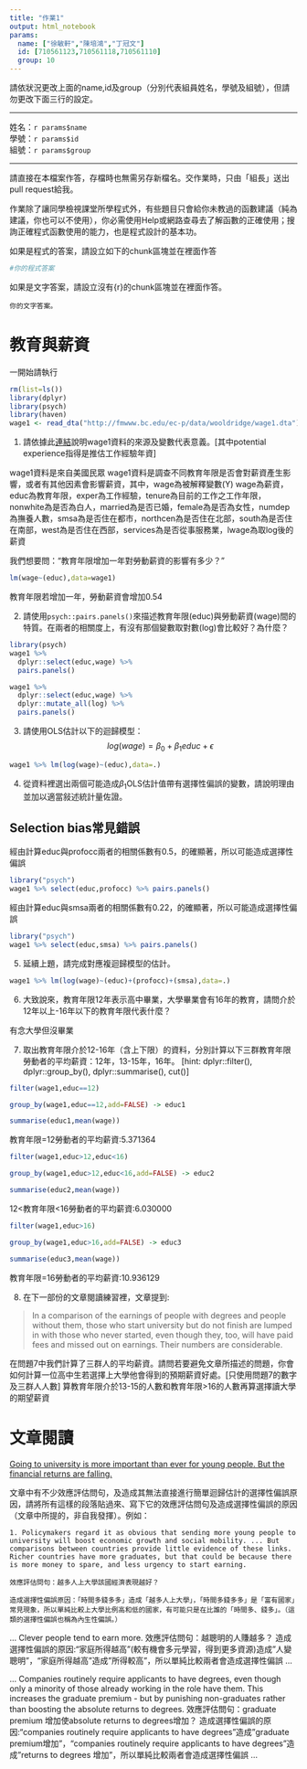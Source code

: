 ```yaml
---
title: "作業1"
output: html_notebook
params:
  name: ["徐敏軒","陳培鴻","丁冠文"]
  id: [710561123,710561118,710561110]
  group: 10
---
```

請依狀況更改上面的name,id及group（分別代表組員姓名，學號及組號），但請勿更改下面三行的設定。  

***
姓名：`r params$name`  
學號：`r params$id`  
組號：`r params$group`  

***

請直接在本檔案作答，存檔時也無需另存新檔名。交作業時，只由「組長」送出pull request給我。

作業除了讓同學檢視課堂所學程式外，有些題目只會給你未教過的函數建議（純為建議，你也可以不使用），你必需使用Help或網路查尋去了解函數的正確使用；搜詢正確程式函數使用的能力，也是程式設計的基本功。

如果是程式的答案，請設立如下的chunk區塊並在裡面作答
```r
#你的程式答案
```

如果是文字答案，請設立沒有{r}的chunk區塊並在裡面作答。
```
你的文字答案。
```

# 教育與薪資 

一開始請執行
```r
rm(list=ls())
library(dplyr)
library(psych)
library(haven)
wage1 <- read_dta("http://fmwww.bc.edu/ec-p/data/wooldridge/wage1.dta")
```

1. 請依據此[連結](http://fmwww.bc.edu/ec-p/data/wooldridge/wage1.des)說明wage1資料的來源及變數代表意義。[其中potential experience指得是推估工作經驗年資]

wage1資料是來自美國民眾
wage1資料是調查不同教育年限是否會對薪資產生影響，或者有其他因素會影響薪資，其中，wage為被解釋變數(Y)
wage為薪資，educ為教育年限，exper為工作經驗，tenure為目前的工作之工作年限，nonwhite為是否為白人，married為是否已婚，female為是否為女性，numdep為撫養人數，smsa為是否住在都市，northcen為是否住在北部，south為是否住在南部，west為是否住在西部，services為是否從事服務業，lwage為取log後的薪資

我們想要問："教育年限增加一年對勞動薪資的影響有多少？"

```r
lm(wage~(educ),data=wage1)
```
教育年限若增加一年，勞動薪資會增加0.54

2. 請使用`psych::pairs.panels()`來描述教育年限(educ)與勞動薪資(wage)間的特質。在兩者的相關度上，有沒有那個變數取對數(log)會比較好？為什麼？

```r
library(psych)
wage1 %>% 
  dplyr::select(educ,wage) %>%
  pairs.panels()
```

```r
wage1 %>% 
  dplyr::select(educ,wage) %>%
  dplyr::mutate_all(log) %>%
  pairs.panels()
```

3. 請使用OLS估計以下的迴歸模型：
$$log(wage)=\beta_0+\beta_1 educ+\epsilon$$

```r
wage1 %>% lm(log(wage)~(educ),data=.)
```

4. 從資料裡選出兩個可能造成$\beta_1$OLS估計值帶有選擇性偏誤的變數，請說明理由並加以適當敍述統計量佐證。

## Selection bias常見錯誤
經由計算educ與profocc兩者的相關係數有0.5，的確顯著，所以可能造成選擇性偏誤
```r
library("psych")
wage1 %>% select(educ,profocc) %>% pairs.panels()
```
經由計算educ與smsa兩者的相關係數有0.22，的確顯著，所以可能造成選擇性偏誤
```r
library("psych")
wage1 %>% select(educ,smsa) %>% pairs.panels()
```

5. 延續上題，請完成對應複迴歸模型的估計。

```r
wage1 %>% lm(log(wage)~(educ)+(profocc)+(smsa),data=.)
```

6. 大致說來，教育年限12年表示高中畢業，大學畢業會有16年的教育，請問介於12年以上-16年以下的教育年限代表什麼？

有念大學但沒畢業

7. 取出教育年限介於12-16年（含上下限）的資料，分別計算以下三群教育年限勞動者的平均薪資：12年，13-15年，16年。
[hint: dplyr::filter(), dplyr::group_by(), dplyr::summarise(), cut()]

```r
filter(wage1,educ==12) 
```

```r
group_by(wage1,educ==12,add=FALSE) -> educ1 
```

```r
summarise(educ1,mean(wage))
```
教育年限=12勞動者的平均薪資:5.371364

```r
filter(wage1,educ>12,educ<16) 
```

```r
group_by(wage1,educ>12,educ<16,add=FALSE) -> educ2
```

```r
summarise(educ2,mean(wage))
```
12<教育年限<16勞動者的平均薪資:6.030000

```r
filter(wage1,educ>16) 
```

```r
group_by(wage1,educ>16,add=FALSE) -> educ3
```

```r
summarise(educ3,mean(wage))
```
教育年限=16勞動者的平均薪資:10.936129

8. 在下一部份的文章閱讀練習裡，文章提到: 

> In a comparison of the earnings of people with degrees and people without them, those who start university but do not finish are lumped in with those who never started, even though they, too, will have paid fees and missed out on earnings. Their numbers are considerable. 

在問題7中我們計算了三群人的平均薪資。請問若要避免文章所描述的問題，你會如何計算一位高中生若選擇上大學他會得到的預期薪資好處。[只使用問題7的數字及三群人人數]
算教育年限介於13-15的人數和教育年限>16的人數再算選擇讀大學的期望薪資

# 文章閱讀
[Going to university is more important than ever for young people.
But the financial returns are falling.](https://www.economist.com/news/international/21736151-financial-returns-are-falling-going-university-more-important-ever)

文章中有不少效應評估問句，及造成其無法直接進行簡單迴歸估計的選擇性偏誤原因，請將所有這樣的段落貼過來、寫下它的效應評估問句及造成選擇性偏誤的原因（文章中所提的，非自我發揮）。例如：

```
1. Policymakers regard it as obvious that sending more young people to university will boost economic growth and social mobility. ... But comparisons between countries provide little evidence of these links. Richer countries have more graduates, but that could be because there is more money to spare, and less urgency to start earning.

效應評估問句：越多人上大學該國經濟表現越好？

造成選擇性偏誤原因：「時間多錢多多」造成「越多人上大學」，「時間多錢多多」是「富有國家」常見現象，所以單純比較上大學比例高和低的國家，有可能只是在比誰的「時間多、錢多」。（這類的選擇性偏誤也稱為內生性偏誤。）
```

...
Clever people tend to earn more.
效應評估問句：越聰明的人賺越多？
造成選擇性偏誤的原因:"家庭所得越高"(較有機會多元學習，得到更多資源)造成"人變聰明"，"家庭所得越高"造成"所得較高"，所以單純比較兩者會造成選擇性偏誤
...

...
Companies routinely require applicants to have degrees, even though only a minority of those already working in the role have them. This increases the graduate premium - but by punishing non-graduates rather than boosting the absolute returns to degrees.
效應評估問句：graduate premium 增加使absolute returns to degrees增加？
造成選擇性偏誤的原因:"companies routinely require applicants to have degrees"造成"graduate premium增加"，"companies routinely require applicants to have degrees"造成"returns to degrees 增加"，所以單純比較兩者會造成選擇性偏誤
...
